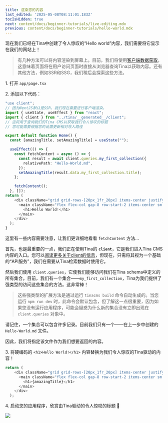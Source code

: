 ```yaml
---
title: 渲染您的内容
last_edited: '2025-05-08T08:11:01.183Z'
tocIsHidden: true
next: content/docs/beginner-tutorials/live-editing.mdx
previous: content/docs/beginner-tutorials/hello-world.mdx
---
```


现在我们已经在Tina中创建了令人惊叹的“Hello world”内容，我们需要将它显示在我们的网站上！

> 有几种方法可以将内容渲染到屏幕上。目前，我们将使用[客户端数据获取]()，这意味着页面将在用户访问页面时直接从浏览器查询Tina以获取内容。还有其他方法，例如SSR和SSG，我们稍后会探索这些方法。

1\. 打开 `app/page.tsx`

2\. 添加以下代码：

```typescript
"use client";
// 因为NextJS默认是SSR，我们现在需要进行客户端渲染。
import { useState, useEffect } from "react";
import { client } from "../tina/__generated__/client";
// 这将用于查询我们的Tina CMS以获取我们令人惊叹的标题
// 您可能需要根据您的设置更新相对导入路径

export default function Home() {
  const [amazingTitle, setAmazingTitle] = useState("");

  useEffect(() => {
    const fetchContent = async () => {
      const result = await client.queries.my_first_collection({
        relativePath: "Hello-World.md",
      });
      setAmazingTitle(result.data.my_first_collection.title);
    };

    fetchContent();
  }, []);
return (
    <div className="grid grid-rows-[20px_1fr_20px] items-center justify-items-center min-h-screen p-8 pb-20 gap-16 sm:p-20 font-(family-name:--font-geist-sans)">
      <main className="flex flex-col gap-8 row-start-2 items-center sm:items-start">
        <h1>Hello World!</h1>
      </main>
    </div>
  );
}
```

这里有一些内容需要注意，让我们更详细地看看 `fetchContent` 方法...

首先，也是最重要的一点，我们正在使用Tina的 **`client`**，它是我们进入Tina CMS内容的入口。您可以[阅读更多关于client的信息]()，但现在，只需将其视为一个基础的“API服务”，我们在需要从Tina检索数据时使用它。

然后我们使用 `client.queries`，它使我们能够访问我们在Tina schema中定义的所有集合。目前，我们有一个集合——`my_first_collection`，Tina为我们提供了强类型的访问这些集合的方法。这非常棒！

> 这些强类型的扩展方法是通过运行 `tinacms build` 命令自动生成的。当您运行 `npm run dev` 时，此命令会默认包含，但了解这一点很重要，因为如果您没有运行应用程序，可能会疑惑为什么新的集合没有立即出现在 `client.queries` 对象中。

请记住，一个集合可以包含许多记录。目前我们只有一个——在上一步中创建的 `Hello-World.md` 文件。

因此，我们将指定该文件作为我们想要返回的内容。

3\. 将硬编码的 `<h1>Hello World!</h1>` 内容替换为我们令人惊叹的Tina驱动的内容！

```typescript
return (
    <div className="grid grid-rows-[20px_1fr_20px] items-center justify-items-center min-h-screen p-8 pb-20 gap-16 sm:p-20 font-(family-name:--font-geist-sans)">
      <main className="flex flex-col gap-8 row-start-2 items-center sm:items-start">
        <h1>{amazingTitle}</h1>
      </main>
    </div>
  );
```

4\. 启动您的应用程序，欣赏由Tina驱动的令人惊叹的标题 🥳

![](</gif/Untitled video - Made with Clipchamp (8).gif>)